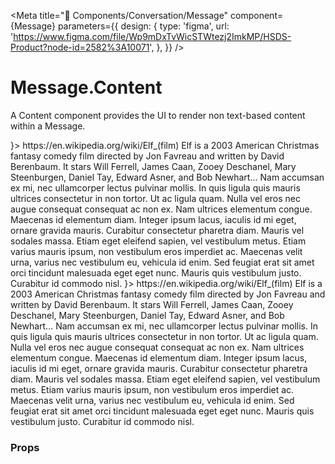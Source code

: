
<Meta
  title="🧬 Components/Conversation/Message"
  component={Message}
  parameters={{
    design: {
      type: 'figma',
      url:
        'https://www.figma.com/file/Wp9mDxTvWicSTWtezj2ImkMP/HSDS-Product?node-id=2582%3A10071',
    },
  }}
/>

# Message.Content

A Content component provides the UI to render non text-based content within a Message.

<Canvas>
  <Story name="Message.Content">
    <ScopeProvider scope="#Messages">
      <div id="Messages">
        <Message to avatar={<Avatar name="Buddy" />}>
          <Message.Chat read timestamp="9:41am">
            <Link href="https://en.wikipedia.org/wiki/Elf_(film)">
              https://en.wikipedia.org/wiki/Elf_(film)
            </Link>
          </Message.Chat>
          <Message.Content>
            <PreviewCard
              href="https://en.wikipedia.org/wiki/Elf_(film)"
              title="Wikipedia: Elf (film)"
              target="_blank"
            >
              Elf is a 2003 American Christmas fantasy comedy film directed by
              Jon Favreau and written by David Berenbaum. It stars Will Ferrell,
              James Caan, Zooey Deschanel, Mary Steenburgen, Daniel Tay, Edward
              Asner, and Bob Newhart...
            </PreviewCard>
          </Message.Content>
          <Message.Chat read timestamp="9:42.am">
            Nam accumsan ex mi, nec ullamcorper lectus pulvinar mollis. In quis
            ligula quis mauris ultrices consectetur in non tortor. Ut ac ligula
            quam. Nulla vel eros nec augue consequat consequat ac non ex. Nam
            ultrices elementum congue. Maecenas id elementum diam. Integer ipsum
            lacus, iaculis id mi eget, ornare gravida mauris. Curabitur
            consectetur pharetra diam. Mauris vel sodales massa. Etiam eget
            eleifend sapien, vel vestibulum metus. Etiam varius mauris ipsum,
            non vestibulum eros imperdiet ac. Maecenas velit urna, varius nec
            vestibulum eu, vehicula id enim. Sed feugiat erat sit amet orci
            tincidunt malesuada eget eget nunc. Mauris quis vestibulum justo.
            Curabitur id commodo nisl.
          </Message.Chat>
        </Message>
        <Message to avatar={<Avatar name="Buddy" />}>
          <Message.Chat read timestamp="9:41am" isNote>
            <Link href="https://en.wikipedia.org/wiki/Elf_(film)">
              https://en.wikipedia.org/wiki/Elf_(film)
            </Link>
          </Message.Chat>
          <Message.Content isNote>
            <PreviewCard
              href="https://en.wikipedia.org/wiki/Elf_(film)"
              title="Wikipedia: Elf (film)"
              target="_blank"
            >
              Elf is a 2003 American Christmas fantasy comedy film directed by
              Jon Favreau and written by David Berenbaum. It stars Will Ferrell,
              James Caan, Zooey Deschanel, Mary Steenburgen, Daniel Tay, Edward
              Asner, and Bob Newhart...
            </PreviewCard>
          </Message.Content>
          <Message.Chat read timestamp="9:42.am" isNote>
            Nam accumsan ex mi, nec ullamcorper lectus pulvinar mollis. In quis
            ligula quis mauris ultrices consectetur in non tortor. Ut ac ligula
            quam. Nulla vel eros nec augue consequat consequat ac non ex. Nam
            ultrices elementum congue. Maecenas id elementum diam. Integer ipsum
            lacus, iaculis id mi eget, ornare gravida mauris. Curabitur
            consectetur pharetra diam. Mauris vel sodales massa. Etiam eget
            eleifend sapien, vel vestibulum metus. Etiam varius mauris ipsum,
            non vestibulum eros imperdiet ac. Maecenas velit urna, varius nec
            vestibulum eu, vehicula id enim. Sed feugiat erat sit amet orci
            tincidunt malesuada eget eget nunc. Mauris quis vestibulum justo.
            Curabitur id commodo nisl.
          </Message.Chat>
        </Message>
      </div>
    </ScopeProvider>
  </Story>
</Canvas>

### Props

<ArgsTable of={Message.Content} />
